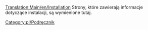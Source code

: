 [[Translation:Main/en/Installation]]
Strony, które zawierają informacje dotyczące instalacji, są wymienione tutaj.

[[Category:pl/Podręcznik]]